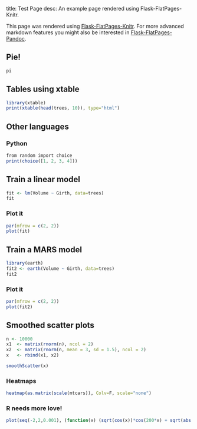 title:  Test Page
desc:   An example page rendered using Flask-FlatPages-Knitr.

This page was rendered using
[Flask-FlatPages-Knitr](http://github.com/fhirschmann/Flask-FlatPages-Knitr).
For more advanced markdown features you might also be interested in
[Flask-FlatPages-Pandoc](http://github.com/fhirschmann/Flask-FlatPages-Pandoc).

## Pie!
```r
pi
```

## Tables using xtable

```r
library(xtable)
print(xtable(head(trees, 10)), type="html")
```

## Other languages

### Python
```r
from random import choice
print(choice([1, 2, 3, 4]))
```

## Train a linear model
```r
fit <- lm(Volume ~ Girth, data=trees)
fit
```

### Plot it
```r
par(mfrow = c(2, 2))
plot(fit)
```

## Train a MARS model
```r
library(earth)
fit2 <- earth(Volume ~ Girth, data=trees)
fit2
```

### Plot it
```r
par(mfrow = c(2, 2))
plot(fit2)
```

## Smoothed scatter plots
```r
n <- 10000
x1  <- matrix(rnorm(n), ncol = 2)
x2  <- matrix(rnorm(n, mean = 3, sd = 1.5), ncol = 2)
x   <- rbind(x1, x2)

smoothScatter(x)
```

### Heatmaps
```r
heatmap(as.matrix(scale(mtcars)), Colv=F, scale="none")
```

### R needs more love!
```r
plot(seq(-2,2,0.001), (function(x) (sqrt(cos(x))*cos(200*x) + sqrt(abs(x))-0.7)*(4-x*x)^0.01)(seq(-2,2,0.001)), type="l")
```
